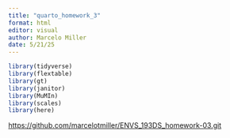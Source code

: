 ```yaml
---
title: "quarto_homework_3"
format: html
editor: visual
author: Marcelo Miller
date: 5/21/25
---
```


```r
library(tidyverse)
library(flextable)
library(gt)
library(janitor)
library(MuMIn)
library(scales)
library(here)
```

<https://github.com/marcelotmiller/ENVS_193DS_homework-03.git>
